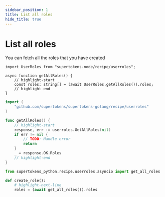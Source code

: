 ```yaml
---
sidebar_position: 1
title: List all roles
hide_title: true
---
```


<!-- COPY DOCS -->
<!-- ./userroles/get-all-roles.mdx -->


# List all roles

You can fetch all the roles that you have created

<BackendSDKTabs>
<TabItem value="nodejs">

```tsx
import UserRoles from "supertokens-node/recipe/userroles";

async function getAllRoles() {
    // highlight-start
    const roles: string[] = (await UserRoles.getAllRoles()).roles;
    // highlight-end
}
```

</TabItem>
<TabItem value="go">

```go
import (
	"github.com/supertokens/supertokens-golang/recipe/userroles"
)

func getAllRoles() {
	// highlight-start
	response, err := userroles.GetAllRoles(nil)
	if err != nil {
		// TODO: Handle error
		return
	}
	_ = response.OK.Roles
	// highlight-end
}
```

</TabItem>
<TabItem value="python">

```python
from supertokens_python.recipe.userroles.asyncio import get_all_roles

def create_role():
	# highlight-next-line
	roles = (await get_all_roles()).roles
```

</TabItem>
</BackendSDKTabs>